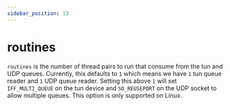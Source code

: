 ```yaml
---
sidebar_position: 13
---
```


# routines

`routines` is the number of thread pairs to run that consume from the tun and UDP queues.
Currently, this defaults to `1` which means we have `1` tun queue reader and `1`
UDP queue reader. Setting this above `1` will set `IFF_MULTI_QUEUE` on the tun
device and `SO_REUSEPORT` on the UDP socket to allow multiple queues.
This option is only supported on Linux.
